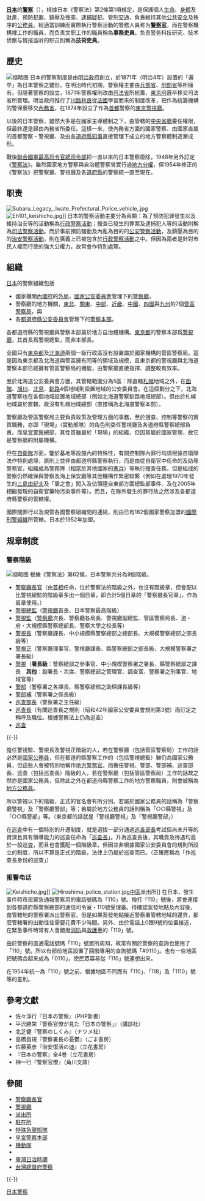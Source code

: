{{Infobox law enforcement agency
| agencyname      = 警察
| agencynamea     = 
| abbreviation    =
| flag            = 
| flagcaption     = 
| logo            = 
| logocaption     = 
| badge           = Asahikage.svg
| badgecaption    = {{link-ja|旭日章 (警察章)|旭日章 (警察章)|旭日章}}
| patch           = 
| patchcaption    =
| motto           = 
| mottotranslated = 
| formed          = 1874年
| preceding1      = 
| employees       = 
| volunteers      =
| budget          = 
| subdivtype      =
| subdivname      =
| map             =
| mapcaption      =
| sizearea        = 
| sizepopulation  = 
| legaljuris      = {{JPN}}
| governingbody   = [[国家公安委员会|国家公安委员会]]
| overviewbody    = 
| constitution1   = 《{{link-ja|警察法|警察法}}》
| police          = yes
| local           =
| headquarters    = 
| child1agency = [[警察厅|警察厅]]
| child2agency = 
| electeetype  = 大臣
| minister1pfo    = 国家公安委员会委员长
| minister1name   ={{link-ja|武田良太|武田良太}}
| chief1position  = 警察厅长官
| chief1name      = {{link-ja|栗生俊一|栗生俊一}}
| parentagency    =
| unittype        = 功能
| unitname        = 行政警察活动、司法警察活动
| officetype      = 
| officename      = 
| provideragency  =
| uniformedas     =
| footnotes       =
}}
'''[[日本|日本]]'''的'''[[警察|警察]]'''（{{jpn|j=警察|hg=けいさつ|rm=keisatsu|f=y}}），根據日本《警察法》第2條第1項規定，是保護個人[[生命|生命]]、[[身體|身體]]及[[財產|財產]]、預防[[犯罪|犯罪]]、鎮壓及搜查、[[逮捕|逮捕]][[疑犯|疑犯]]、管制[[交通|交通]]，負責維持其他[[公共安全|公共安全]]及秩序的[[公務員|公務員]]。經適當訓練而實際執行警察活動的警務人員称为'''[[警察官|警察官]]'''。而在警察機構裡工作的職員，而负责文职工作的職員稱為'''事務吏員'''。负责警务科技研究、技术侦察与情报监听的职员則稱為'''技術吏員'''。

==歷史==
[[File:SpecialForces_TMPD_(1938).png|缩略图]]
日本的警察制度是由[[明治政府|明治政府]]創立，於1871年（明治4年）設置的「邏卒」為日本警察之雛形。在明治時代初期，警察權主要由[[兵部省|兵部省]]、[[刑部省|刑部省]]等所擁有。但隨著警察的設立，1871年警察權則改由[[司法省|司法省]]所統籌，[[東京府|東京府]]邏卒移交司法省所管理。明治政府推行了[[川路利良|川路利良]]從[[法國|法國]]學習而來的制度改革，把作為統籌機構的警保寮移交[[內務省|內務省]]，在1874年設立了作為[[首都|首都]]警察的[[東京警視廳|東京警視廳]]。

以後的日本警察，雖然大多是在國家主導體制之下，由管轄的[[中央省廳|中央省廳]]委任權限，但最終還是歸由內務省所委任。這樣一來，使內務省方面的國家警察、由國家直屬的首都警察・警視廳、及由各[[都道府縣|道府縣]][[知事|知事]]直接管理下成立的地方警察體制逐漸成形。

戰後[[聯合國軍最高司令官總司令部|聯合國軍最高司令官總司令部]]把一直以來的日本警察廢除，1948年另外訂定《[[警察法|警察法]]》。雖然國家地方警察與自治體警察曾實行過[[地方分權|地方分權]]，但1954年修正的《警察法》把警察廳、警視廳及各[[道府縣|道府縣]]的警察統一直至現在。

== 职责 ==
[[File:Subaru_Legacy,_Iwate_Prefectural_Police_vehicle,.jpg|thumb]]
[[File:Eh101_keishicho.jpg|thumb]]]]
日本的警察活動主要分為兩類：為了預防犯罪發生以及維持治安等的活動稱為[[行政警察活動|行政警察活動]]；搜查已發生的罪案及逮捕犯人等的活動則稱為[[司法警察|司法警察活動]]。而於事前預防騷動及內亂為目的的[[公安警察|公安警察活動]]，及鎮壓為目的的[[治安警察活動|治安警察活動]]，則在廣義上已被包含於[[行政警察活動|行政警察活動]]之中。但因為兩者是針對市民人權而行使的強大公權力，故常會作特別處理。

== 組織 ==
[[日本|日本]]的警察組織包括
* 國家機關[[內閣府|內閣府]]的[[外局|外局]]，[[國家公安委員會|國家公安委員會]]管理下的[[警察廳_(日本)|警察廳]]，
* 警察廳的地方機關，[[東北地方|東北]]、[[關東地方|關東]]、[[中部地方|中部]]、[[近畿地方|近畿]]、[[中國地方|中國]]、[[四國地方|四國]]與[[九州_(日本)|九州]]的7個[[管區警察局|管區警察局]]，與
* 各[[都道府縣|都道府縣]][[公安委員會|公安委員會]]管理下的[[警察本部|警察本部]]。

各都道府縣的警視廳與警察本部屬於地方自治體機構。[[東京都|東京都]]的警察本部爲[[警視廳|警視廳]]，其首長爲警視總監，而非本部長。

全國只有[[東京都|東京都]]及[[北海道|北海道]]兩個一級行政區沒有設置屬於國家機構的管區警察局。這是因為東京都及北海道與管區擁有同等的領域及規模，且東京都的警視廳與北海道警察本部已經擁有管區警察局的機能，由警察廳直接指揮、調整較有效率。

至於北海道公安委員會方面，其管轄範圍分為5區：除直轄[[札幌|札幌]]地域之外，在[[函館|函館]]、[[旭川|旭川]]、[[北見|北見]]、[[釧路|釧路]]4個地域則設置地域的公安委員會。在這個劃分之下，北海道警察也在各個地域設置地域總部（例如北海道警察釧路地域總部）。但由於札幌地域屬於直轄，故沒有札幌地域總部（直接稱為北海道警察本部）。

警察廳及管區警察局主要負責政策及管理方面的事務，至於搜查、控制等警察的實質職務，亦即「現場」（實動部隊）的角色則委任警視廳及各道府縣警察總部負責。而[[皇宮警察|皇宮警察]]總部，其性質雖屬於「現場」的組織，但因其屬於國家管理，故它是警察廳的附屬機構。

但在[[自衛隊|自衛隊]]方面，鑒於基地等設施內的特殊性，有關控制隊內罪行均須根據自衛隊法作特例處理，原則上並非由都道府縣警察執行，而是由從自衛官中任命的{{tsl|ja|警務官|警務官|警務官}}及助理警務官，組織成為警務隊（相當於其他國家的[[憲兵|憲兵]]）等執行搜查任務。但是組成的警察仍然確保與警察及海上保安廳等其他機構作緊密聯繫（例如在處理1970年發生的[[三島由紀夫|三島由紀夫]]及「盾之會」闖入及佔領陸自東部方面總監部事件、及在2005年相繼發現的自衛官藥物污染事件等）。而且，在隊外發生的罪行故之然涉及各都道府縣警察的管轄權。

國際間罪行以及規管各國警察組織間的連結，則由已有182個國家警察加盟的[[國際刑警組織|國際刑警組織]]所管轄。日本於1952年加盟。

== 规章制度 ==
=== 警察階級 ===
[[File:Uniformed_police_officers_with_firearms_in_Japan.jpg|缩略图]]
根據《警察法》第62條，日本警察共分為9個階級。
*[[警察廳長官|警察廳長官]]（由[[內閣總理大臣|首相]]任命，位於警察法的階級之外，也沒有階級章，但會配以比警視總監的階級章多出一個日章，即合計5個日章的「警察廳長官章」，作為肩章使用。）
*[[警視總監|警視總監]]（[[警視廳|警視廳]]首長、日本警察最高階級）
*[[警視監|警視監]]（[[警察廳_(日本)|警察廳]]次長、警察廳各局長、警視廳副總監、管區警察局長、道・府・大規模縣警察總部長、警察大學之校長等）
*[[警視長|警視長]]（警察廳課長、中小規模縣警察總部之總部長、大規模警察總部之部長級等）
*[[警視正|警視正]]（警察廳理事官、警視廳課長、縣警察總部之部長級、大規模警察署之署長級）
*[[警視|警視]]（'''署長級'''：警察總部之參事官、中小規模警察署之署長、縣警察總部之課長　'''其他'''：副署長・次席、警察總部之管理官、調查官、警察署之刑事官、地域官等）
*[[警部|警部]]（警察署之各課長、縣警察總部之助理課長級等）
*[[警部補|警部補]]（警察署之係長級）
*[[巡查部長|巡查部長]]（警察署之主任級）
*[[巡查長|巡查長]]（有關巡查長之規則（昭和42年國家公安委員會規則第3號）而訂定之稱呼及職位。根據警察法上仍為巡查）
*[[巡查|巡查]]
{{-}}
{{日本警察官階級}}

擔任警視監、警視長及警視正階級的人，若在警察廳（包括管區警察局）工作的話必然是[[國家公務員|國家公務員]]，但在都道府縣警察工作的（包括警視總監）雖仍為國家公務員，但這些人會被特別地稱作[[地方警務官|地方警務官]]。而擔任警視、警部、警部補、巡查部長、巡查（包括巡查長）階級的人，若在警察廳（包括管區警察局）工作的話故之然亦是國家公務員，但除此之外在都道府縣警察工作的地方警察職員，則會被稱為[[地方公務員|地方公務員]]。

所以警視以下的階級，正式的官名會有所分別。若屬於國家公務員的話稱為「警察廳警視」及「警察廳警部」等；若屬於地方公務員的話則稱為「○○縣警視」及「○○縣警部」等。（東京都的話就是「警視廳警視」及「警視廳警部」）

在[[巡査|巡査]]中有一個特別的升遷制度，就是選拔一部分通過[[巡查部長|巡查部長]]考試但尚未升等的資深且具有領導能力的巡查任命為「[[巡查長|巡查長]]」。升為巡查長後，其職責及待遇均高於一般巡査，而且也會獲配一個階級章。但因並非根據國家公安委員會的規則所設立的制度，所以不算是正式的階級，法律上仍屬於巡查而已。（正確應稱為「作巡查長身份的巡查」）

=== 报警电话 ===
[[File:Keishicho.jpg|thumb]]]]
[[File:Hiroshima_police_station.jpg|thumb]][[中區_(廣島市)|中區]]派出所]]
在日本，發生事件時市民緊急通報警察用的電話號碼為「110」號。撥打「110」號後，將會連接到各都道府縣警察總部的通信司令室・110號受理臺。待確認案發地點及內容後，由管轄地的警察署派出警察官。但是如果案發地點接近警察署管轄地域的邊界，那麼管轄署的出動往往需要花費不少時間。另外、由於電話上0跟9號的位置接近，在緊急事件時常有人會錯撥[[日本消防廳|消防]]與[[救護車|救護車]]的「119」號。

由於警察的直通電話號碼「110」號眾所周知，故常有關於警察的查詢也使用了「110」號。所以有部份地區設置了回撥專用的查詢號碼「#9110」。也有一些地區把號碼合起來成為「0110」，使民眾容易從「110」號連想出來。

在1954年統一為「110」號之前，根據地區不同而有「110」、「118」及「1110」號等的差別。

== 參考文獻 ==
{{Reflist}}
{{ReflistH|30em}}
* 佐々淳行『日本の警察』（PHP新書）
* 平沢勝栄『警察官僚が見た「日本の警察」』（講談社）
* 北芝健『警察のしくみ』（ナツメ社）
* 高橋昌規『警察署長の憂鬱』（ごま書房）
* 佐藤英彦『治安復活の迪』（立花書房）
* 『日本の警察』全4巻（立花書房）
* 神一行『警察官僚』（角川文庫）
{{ReflistF}}

==參閱==
*[[警察廳長官|警察廳長官]]
*[[警視廳|警視廳]]
*[[派出所|派出所]]
*[[駐在所|駐在所]]
*[[特殊急襲部隊|特殊急襲部隊]]
*[[皇宮警察本部|皇宮警察本部]]
*[[機動隊|機動隊]]
*{{tsl|ja|警察本部|警察本部|警察本部}}{{ja}}
*[[台灣日治時期#警察制度|臺灣日治時期]]
*[[台灣總督府警察|台灣總督府警察]]
{{-}}
{{日本都道府縣警察}}
{{Japanese police system before WW2}}

[[Category:日本警察|]]